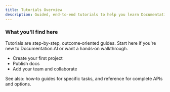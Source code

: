```yaml
---
title: Tutorials Overview
description: Guided, end-to-end tutorials to help you learn Documentation.AI by doing
---
```


### What you'll find here

Tutorials are step-by-step, outcome‑oriented guides. Start here if you're new to Documentation.AI or want a hands‑on walkthrough.

- Create your first project
- Publish docs
- Add your team and collaborate

See also: how‑to guides for specific tasks, and reference for complete APIs and options.

